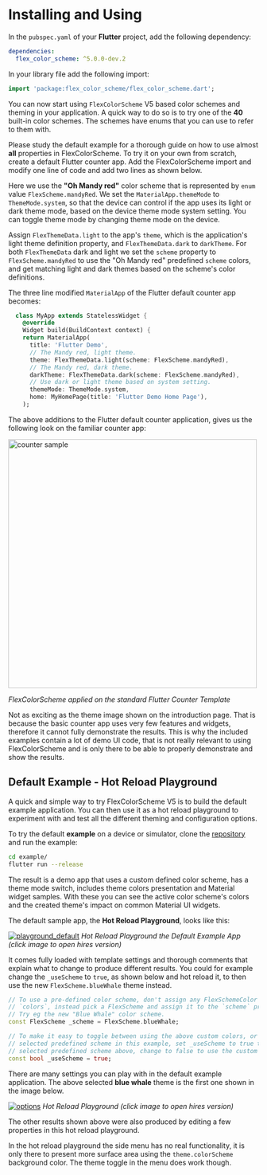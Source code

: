 # Installing and Using

In the `pubspec.yaml` of your **Flutter** project, add the following dependency:

```yaml
dependencies:
  flex_color_scheme: ^5.0.0-dev.2
```

In your library file add the following import:

```dart
import 'package:flex_color_scheme/flex_color_scheme.dart';
```

You can now start using `FlexColorScheme` V5 based color schemes and theming
in your application. A quick way to do so is to try one of the **40** built-in
color schemes. The schemes have enums that you can use to refer to them with.

Please study the default example for a thorough guide on how to use almost
**all** properties in FlexColorScheme. To try it on your own from scratch,
create a default Flutter counter app. Add the FlexColorScheme import and modify
one line of code and add two lines as shown below.

Here we use the  **"Oh Mandy red"** color scheme that is represented by `enum`
value `FlexScheme.mandyRed`. We set the `MaterialApp.themeMode` to
`ThemeMode.system`, so that the device can control if the app uses its light
or dark theme mode, based on the device theme mode system setting. You can
toggle theme mode by changing theme mode on the device.

Assign `FlexThemeData.light` to the app's `theme`, which is the application's
light theme definition property, and `FlexThemeData.dark` to `darkTheme`.
For both `FlexThemeData` dark and light we set the `scheme` property to
`FlexScheme.mandyRed` to use the "Oh Mandy red" predefined `scheme` colors, and
get matching light and dark themes based on the scheme's color definitions.

The three line modified `MaterialApp` of the Flutter default counter app
becomes:

```dart
  class MyApp extends StatelessWidget {
    @override
    Widget build(BuildContext context) {
    return MaterialApp(
      title: 'Flutter Demo',
      // The Mandy red, light theme.
      theme: FlexThemeData.light(scheme: FlexScheme.mandyRed),
      // The Mandy red, dark theme.
      darkTheme: FlexThemeData.dark(scheme: FlexScheme.mandyRed),
      // Use dark or light theme based on system setting.
      themeMode: ThemeMode.system,
      home: MyHomePage(title: 'Flutter Demo Home Page'),
    );
```
The above additions to the Flutter default counter application, gives us the
following look on the familiar counter app:

<img src="https://rydmike.com/assets_fcsv4/fcs_counter_app.png?raw=true" alt="counter sample" width="500"/>

_FlexColorScheme applied on the standard Flutter Counter Template_

Not as exciting as the theme image shown on the introduction page. That is
because the basic
counter app uses very few features and widgets, therefore it cannot fully
demonstrate the results. This is why the included examples contain a lot of
demo UI code, that is not really relevant to using FlexColorScheme and is only
there to be able to properly demonstrate and show the results.

## Default Example - Hot Reload Playground

A quick and simple way to try FlexColorScheme V5 is to build the
default example application. You can then use it as a hot reload playground to
experiment with and test all the different theming and configuration options.

To try the default **example** on a device or simulator,
clone the [repository](https://github.com/rydmike/flex_color_scheme) and
run the example:

```bash
cd example/
flutter run --release
```

The result is a demo app that uses a custom defined color scheme,
has a theme mode switch, includes theme colors presentation
and Material widget samples. With these you can see the active color scheme's
colors and the created theme's impact on common Material UI widgets.

The default sample app, the **Hot Reload Playground**, looks like this:

[<img src="https://rydmike.com/assets_fcsv4/00_playground_default.jpg?raw=true" alt="playground_default"/>](
https://rydmike.com/assets_fcsv4/00_playground_default.png?raw=true)
_Hot Reload Playground the Default Example App (click image to open hires version)_

It comes fully loaded with template settings and thorough
comments that explain what to change to produce different results. You
could for example change the `_useScheme` to `true`, as shown below and hot
reload it, to then use the new `FlexScheme.blueWhale` theme instead.

```dart
// To use a pre-defined color scheme, don't assign any FlexSchemeColor to
// `colors`, instead pick a FlexScheme and assign it to the `scheme` property.
// Try eg the new "Blue Whale" color scheme.
const FlexScheme _scheme = FlexScheme.blueWhale;

// To make it easy to toggle between using the above custom colors, or the
// selected predefined scheme in this example, set _useScheme to true to use the
// selected predefined scheme above, change to false to use the custom colors.
const bool _useScheme = true;
```

There are many settings you can play with in the default
example application. The above selected **blue whale** theme is the first one
shown in the image below.

[<img src="https://rydmike.com/assets_fcsv4/01_playground_options.jpg?raw=true" alt="options"/>](
https://rydmike.com/assets_fcsv4/01_playground_options.png?raw=true)
_Hot Reload Playground (click image to open hires version)_

The other results shown above were also produced by editing a few
properties in this hot reload playground.

In the hot reload playground the side menu has no real functionality, it is
only there to present more surface area using the `theme.colorScheme`
background color. The theme toggle in the menu does work though.

